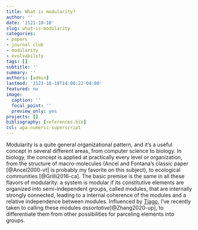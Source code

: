 ```yaml
---
title: What is modularity?
author: ''
date: '2121-10-10'
slug: what-is-modularity
categories:
- papers
- journal club
- modularity
- evolvability
tags: []
subtitle: ''
summary: ''
authors: [admin]
lastmod: '2121-10-10T14:00:22-04:00'
featured: no
image:
  caption: ''
  focal_point: ''
  preview_only: yes
projects: []
bibliography: [references.bib]
csl: apa-numeric-superscript
---
```


Modularity is a quite general organizational pattern, and it's a useful concept in several different areas, from computer science to biology. In biology, the concept is applied at practically every level or organization, from the structure of macro-molecules (Ancel and Fontana's classic paper [@Ancel2000-vt] is probably my favorite on this subject), to ecological communities [@Grilli2016-ca]. The basic premise is the same in all these flavors of modularity: a system is modular if its constitutive elements are organized into semi-independent groups, called modules, that are internally strongly connected, leading to a internal coherence of the modules and a relative independence between modules. Influenced by [Tiago](https://skewed.de/tiago), I've recently taken to calling these modules _assortative_[@Zhang2020-up], to differentiate them from other possibilities for parceling elements into groups.
